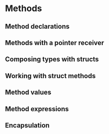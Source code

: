 # Methods

## Method declarations

## Methods with a pointer receiver

## Composing types with structs

## Working with struct methods

## Method values

## Method expressions

## Encapsulation

